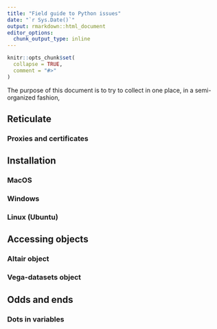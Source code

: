 ```yaml
---
title: "Field guide to Python issues"
date: "`r Sys.Date()`"
output: rmarkdown::html_document
editor_options:
  chunk_output_type: inline
---
```


```r
knitr::opts_chunk$set(
  collapse = TRUE,
  comment = "#>"
)
```

The purpose of this document is to try to collect in one place, in a semi-organized fashion, 

## Reticulate

### Proxies and certificates

## Installation

### MacOS

### Windows

### Linux (Ubuntu)

## Accessing objects

### Altair object

### Vega-datasets object

## Odds and ends

### Dots in variables
